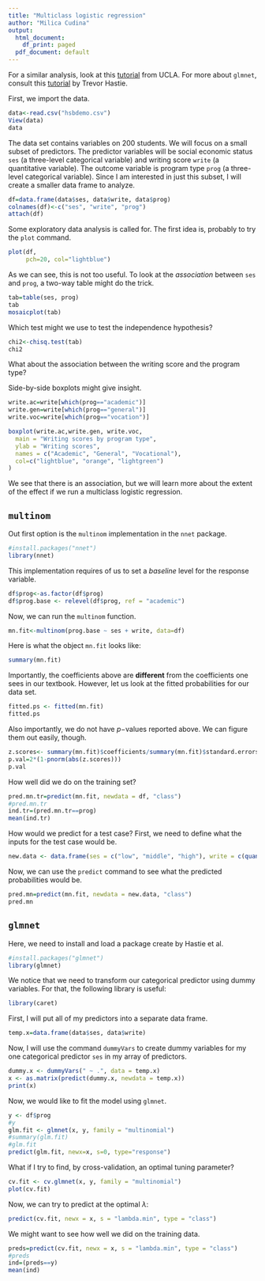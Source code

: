 ```yaml
---
title: "Multiclass logistic regression"
author: "Milica Cudina"
output:
  html_document:
    df_print: paged
  pdf_document: default
---
```


For a similar analysis, look at this
[tutorial](https://stats.oarc.ucla.edu/r/dae/multinomial-logistic-regression/) from UCLA. For more about `glmnet`, consult this [tutorial](https://glmnet.stanford.edu/articles/glmnet.html#multinomial-regression-family-multinomial) by Trevor Hastie. 

First, we import the data.

```r
data<-read.csv("hsbdemo.csv")
View(data)
data
```
The data set contains variables on $200$ students. We will focus on a small subset of predictors. The predictor variables will be social economic status `ses` (a three-level categorical variable) and writing score `write` (a quantitative variable). The outcome variable is program type `prog` (a three-level categorical variable). Since I am interested in just this subset, I will create a smaller data frame to analyze. 

```r
df=data.frame(data$ses, data$write, data$prog)
colnames(df)<-c("ses", "write", "prog")
attach(df)
```

Some exploratory data analysis is called for. The first idea is, probably to try the `plot` command. 

```r
plot(df,
     pch=20, col="lightblue")
```
As we can see, this is not too useful. To look at the *association* between `ses` and `prog`, a two-way table might do the trick.

```r
tab=table(ses, prog)
tab
mosaicplot(tab)
```
Which test might we use to test the independence hypothesis? 

```r
chi2<-chisq.test(tab)
chi2
```
What about the association between the writing score and the program type? 


Side-by-side boxplots might give insight. 

```r
write.ac=write[which(prog=="academic")]
write.gen=write[which(prog=="general")]
write.voc=write[which(prog=="vocation")]

boxplot(write.ac,write.gen, write.voc,
  main = "Writing scores by program type",
  ylab = "Writing scores",
  names = c("Academic", "General", "Vocational"),
  col=c("lightblue", "orange", "lightgreen")
)
```


We see that there is an association, but we will learn more about the extent of the effect if we run a multiclass logistic regression. 

## `multinom` 

Out first option is the `multinom` implementation in the `nnet` package. 

```r
#install.packages("nnet")
library(nnet)
```

This implementation requires of us to set a *baseline* level for the response variable. 

```r
df$prog<-as.factor(df$prog)
df$prog.base <- relevel(df$prog, ref = "academic")
```

Now, we can run the `multinom` function. 

```r
mn.fit<-multinom(prog.base ~ ses + write, data=df)
```
Here is what the object `mn.fit` looks like:

```r
summary(mn.fit)
```
Importantly, the coefficients above are **different** from the coefficients one sees in our textbook. However, let us look at the fitted probabilities for our data set. 

```r
fitted.ps <- fitted(mn.fit)
fitted.ps
```

Also importantly, we do not have $p-$values reported above. We can figure them out easily, though. 

```r
z.scores<- summary(mn.fit)$coefficients/summary(mn.fit)$standard.errors
p.val=2*(1-pnorm(abs(z.scores)))
p.val
```

How well did we do on the training set?

```r
pred.mn.tr=predict(mn.fit, newdata = df, "class")
#pred.mn.tr
ind.tr=(pred.mn.tr==prog)
mean(ind.tr)
```

How would we predict for a test case? First, we need to define what the inputs for the test case would be. 

```r
new.data <- data.frame(ses = c("low", "middle", "high"), write = c(quantile(df$write, 0.25), median(df$write), quantile(df$write, 0.75)))
```

Now, we can use the `predict` command to see what the predicted probabilities would be.

```r
pred.mn=predict(mn.fit, newdata = new.data, "class")
pred.mn
```


## `glmnet`

Here, we need to install and load a package create by Hastie et al. 

```r
#install.packages("glmnet")
library(glmnet)
```

We notice that we need to transform our categorical predictor using dummy variables. For that, the following library is useful: 

```r
library(caret)
```

First, I will put all of my predictors into a separate data frame. 

```r
temp.x=data.frame(data$ses, data$write)
```

Now, I will use the command `dummyVars` to create dummy variables for my one categorical predictor `ses` in my array of predictors.

```r
dummy.x <- dummyVars(" ~ .", data = temp.x)
x <- as.matrix(predict(dummy.x, newdata = temp.x))
print(x)
```


Now, we would like to fit the model using `glmnet`. 

```r
y <- df$prog
#y
glm.fit <- glmnet(x, y, family = "multinomial")
#summary(glm.fit)
#glm.fit
predict(glm.fit, newx=x, s=0, type="response")
```

What if I try to find, by cross-validation, an optimal tuning parameter? 

```r
cv.fit <- cv.glmnet(x, y, family = "multinomial")
plot(cv.fit)
```

Now, we can try to predict at the optimal $\lambda$:

```r
predict(cv.fit, newx = x, s = "lambda.min", type = "class")
```

We might want to see how well we did on the training data. 

```r
preds=predict(cv.fit, newx = x, s = "lambda.min", type = "class")
#preds
ind=(preds==y)
mean(ind)
```


